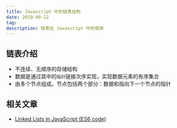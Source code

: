 ```yaml
---
title: Javascript 中的链表结构
date: 2019-09-12
tag:
description: 链表在 Javascript 中的使用
---
```


## 链表介绍
- 不连续、无顺序的存储结构
- 数据是通过其中的`指针`链接次序实现，实现数据元素的有序集合
- 由多个节点组成。节点包括两个部分：数据和指向下一个节点的指针

## 相关文章
- [Linked Lists in JavaScript (ES6 code)](https://codeburst.io/linked-lists-in-javascript-es6-code-part-1-6dd349c3dcc3)
